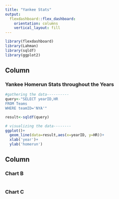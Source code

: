 ```yaml
---
title: "Yankee Stats"
output: 
  flexdashboard::flex_dashboard:
    orientation: columns
    vertical_layout: fill
---
```


```r
library(flexdashboard)
library(Lahman)
library(sqldf)
library(ggplot2)
```

Column {data-width=650}
-----------------------------------------------------------------------

### Yankee Homerun Stats throughout the Years

```r
#gathering the data----------
query<-"SELECT yearID,HR
FROM Teams
WHERE teamID='NYA'"

result<-sqldf(query)

# visualizing the data--------
ggplot()+
  geom_line(data=result,aes(x=yearID, y=HR))+
  xlab('year')+
  ylab('homerun')
```

Column {data-width=350}
-----------------------------------------------------------------------

### Chart B

```r

```

### Chart C

```r

```

